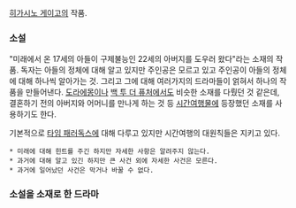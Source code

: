 [[히가시노 게이고]]의 작품.

=== 소설 ===

"미래에서 온 17세의 아들이 구제불능인 22세의 아버지를 도우러 왔다"라는 소재의 작품. 독자는 아들의 정체에 대해 알고 있지만 주인공은 모르고 있고 주인공이 아들의 정체에 대해 하나씩 알아가는 것. 그리고 그에 대해 여러가지의 드라마들이 얽혀서 하나의 작품을 만들어낸다. [[도라에몽]]이나 [[백 투 더 퓨처]]에서도 비슷한 소재를 다뤘던 것 같은데, 결혼하기 전의 아버지와 어머니를 만나게 하는 것 등 [[시간여행]]물에 등장했던 소재를 사용하기도 한다. 

기본적으로 [[타임 패러독스]]에 대해 다루고 있지만 시간여행의 대원칙들은 지키고 있다. 
 * 미래에 대해 힌트를 주긴 하지만 자세한 사항은 알려주지 않는다.
 * 과거에 대해 알고 있긴 하지만 큰 사건 외에 자세한 사건은 모른다.
 * 과거에 일어났던 사건은 막거나 바꿀 수 없다.

=== 소설을 소재로 한 드라마 ===

